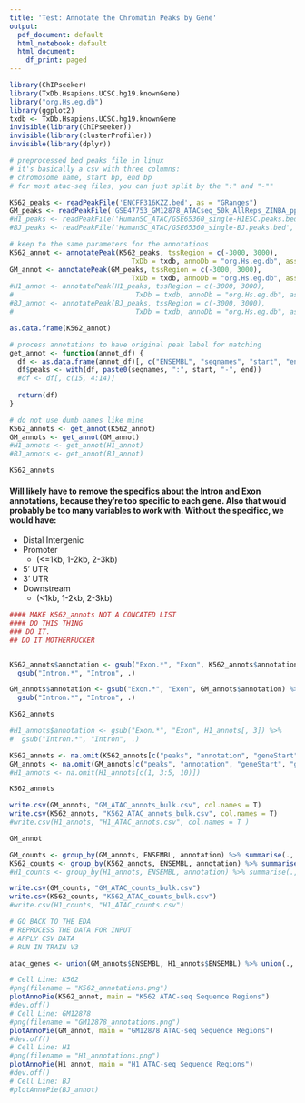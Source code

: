 ---
title: 'Test: Annotate the Chromatin Peaks by Gene'
output:
  pdf_document: default
  html_notebook: default
  html_document:
    df_print: paged
---

```{r, include = F}
library(ChIPseeker)
library(TxDb.Hsapiens.UCSC.hg19.knownGene)
library("org.Hs.eg.db")
library(ggplot2)
txdb <- TxDb.Hsapiens.UCSC.hg19.knownGene
invisible(library(ChIPseeker))
invisible(library(clusterProfiler))
invisible(library(dplyr))


```


```{r}
# preprocessed bed peaks file in linux
# it's basically a csv with three columns:
# chromosome name, start bp, end bp
# for most atac-seq files, you can just split by the ":" and "-""

K562_peaks <- readPeakFile('ENCFF316KZZ.bed', as = "GRanges")
GM_peaks <- readPeakFile('GSE47753_GM12878_ATACseq_50k_AllReps_ZINBA_pp08.bed', as = "GRanges")
#H1_peaks <- readPeakFile('HumanSC_ATAC/GSE65360_single-H1ESC.peaks.bed', as = "GRanges")
#BJ_peaks <- readPeakFile('HumanSC_ATAC/GSE65360_single-BJ.peaks.bed', as = 'GRanges')
```


```{r}
# keep to the same parameters for the annotations
K562_annot <- annotatePeak(K562_peaks, tssRegion = c(-3000, 3000), 
                              TxDb = txdb, annoDb = "org.Hs.eg.db", assignGenomicAnnotation = T)
GM_annot <- annotatePeak(GM_peaks, tssRegion = c(-3000, 3000), 
                              TxDb = txdb, annoDb = "org.Hs.eg.db", assignGenomicAnnotation = T)
#H1_annot <- annotatePeak(H1_peaks, tssRegion = c(-3000, 3000), 
#                              TxDb = txdb, annoDb = "org.Hs.eg.db", assignGenomicAnnotation = T)
#BJ_annot <- annotatePeak(BJ_peaks, tssRegion = c(-3000, 3000), 
#                              TxDb = txdb, annoDb = "org.Hs.eg.db", assignGenomicAnnotation = T)
```

```{r}
as.data.frame(K562_annot)
```

```{r}
# process annotations to have original peak label for matching
get_annot <- function(annot_df) {
  df <- as.data.frame(annot_df)[, c("ENSEMBL", "seqnames", "start", "end", "annotation", "geneStart", "geneEnd")]
  df$peaks <- with(df, paste0(seqnames, ":", start, "-", end))
  #df <- df[, c(15, 4:14)]
  
  return(df)
}
```

```{r}
# do not use dumb names like mine
K562_annots <- get_annot(K562_annot)
GM_annots <- get_annot(GM_annot)
#H1_annots <- get_annot(H1_annot)
#BJ_annots <- get_annot(BJ_annot)
```

```{r}
K562_annots
```

#### Will likely have to remove the specifics about the Intron and Exon annotations, because they're too specific to each gene. Also that would probably be too many variables to work with. Without the specificc, we would have:

* Distal Intergenic
* Promoter
    + (<=1kb, 1-2kb, 2-3kb)
* 5' UTR
* 3' UTR
* Downstream
    + (<1kb, 1-2kb, 2-3kb)  
    

```{r}
#### MAKE K562_annots NOT A CONCATED LIST
#### DO THIS THING
### DO IT.
## DO IT MOTHERFUCKER


K562_annots$annotation <- gsub("Exon.*", "Exon", K562_annots$annotation) %>% 
  gsub("Intron.*", "Intron", .) 

GM_annots$annotation <- gsub("Exon.*", "Exon", GM_annots$annotation) %>% 
  gsub("Intron.*", "Intron", .) 

K562_annots

#H1_annots$annotation <- gsub("Exon.*", "Exon", H1_annots[, 3]) %>% 
#  gsub("Intron.*", "Intron", .) 
```



```{r}
K562_annots <- na.omit(K562_annots[c("peaks", "annotation", "geneStart", "geneEnd", "ENSEMBL")])
GM_annots <- na.omit(GM_annots[c("peaks", "annotation", "geneStart", "geneEnd", "ENSEMBL")])
#H1_annots <- na.omit(H1_annots[c(1, 3:5, 10)])
```

```{r}
K562_annots
```




```{r}
write.csv(GM_annots, "GM_ATAC_annots_bulk.csv", col.names = T)
write.csv(K562_annots, "K562_ATAC_annots_bulk.csv", col.names = T)
#write.csv(H1_annots, "H1_ATAC_annots.csv", col.names = T ) 
```

```{r}
GM_annot
```

```{r}
GM_counts <- group_by(GM_annots, ENSEMBL, annotation) %>% summarise(., count = n()) %>% data.frame()
K562_counts <- group_by(K562_annots, ENSEMBL, annotation) %>% summarise(., count = n()) %>% data.frame()
#H1_counts <- group_by(H1_annots, ENSEMBL, annotation) %>% summarise(., count = n()) %>% data.frame()

write.csv(GM_counts, "GM_ATAC_counts_bulk.csv")
write.csv(K562_counts, "K562_ATAC_counts_bulk.csv")
#write.csv(H1_counts, "H1_ATAC_counts.csv")
```

```{r}
# GO BACK TO THE EDA
# REPROCESS THE DATA FOR INPUT
# APPLY CSV DATA
# RUN IN TRAIN V3
```



```{r}
atac_genes <- union(GM_annots$ENSEMBL, H1_annots$ENSEMBL) %>% union(., K562_annots$ENSEMBL)
```



```{r}
# Cell Line: K562
#png(filename = "K562_annotations.png")
plotAnnoPie(K562_annot, main = "K562 ATAC-seq Sequence Regions")
#dev.off()
# Cell Line: GM12878
#png(filename = "GM12878_annotations.png")
plotAnnoPie(GM_annot, main = "GM12878 ATAC-seq Sequence Regions")
#dev.off()
# Cell Line: H1
#png(filename = "H1_annotations.png")
plotAnnoPie(H1_annot, main = "H1 ATAC-seq Sequence Regions")
#dev.off()
# Cell Line: BJ
#plotAnnoPie(BJ_annot)
```



